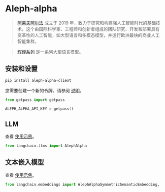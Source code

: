 # Aleph-alpha

> [阿莱夫阿尔法](https://docs.aleph-alpha.com/) 成立于 2019 年，致力于研究和构建强人工智能时代的基础技术。这个由国际科学家、工程师和创新者组成的团队研究、开发和部署具有变革性的人工智能，如大型语言和多模态模型，并运行欧洲最快的商业人工智能集群。

> [辉煌系列](https://docs.aleph-alpha.com/docs/introduction/luminous/) 是一系列大型语言模型。

## 安装和设置

```bash
pip install aleph-alpha-client
```

您需要创建一个新的令牌。请参阅 [说明](https://docs.aleph-alpha.com/docs/account/#create-a-new-token)。

```python
from getpass import getpass

ALEPH_ALPHA_API_KEY = getpass()
```


## LLM

查看 [使用示例](/docs/modules/model_io/models/llms/integrations/aleph_alpha.html)。

```python
from langchain.llms import AlephAlpha
```

## 文本嵌入模型

查看 [使用示例](/docs/modules/data_connection/text_embedding/integrations/aleph_alpha.html)。

```python
from langchain.embeddings import AlephAlphaSymmetricSemanticEmbedding, AlephAlphaAsymmetricSemanticEmbedding
```

